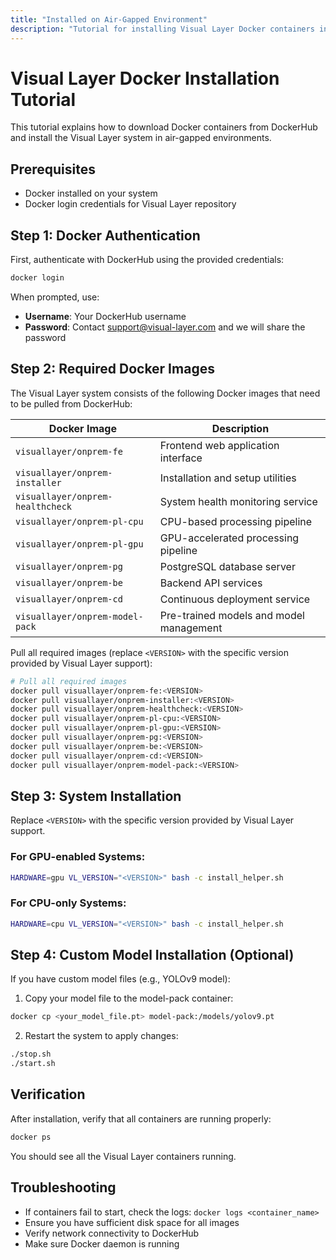 ```yaml
---
title: "Installed on Air-Gapped Environment"
description: "Tutorial for installing Visual Layer Docker containers in air-gapped environments"
---
```


# Visual Layer Docker Installation Tutorial

This tutorial explains how to download Docker containers from DockerHub and install the Visual Layer system in air-gapped environments.

## Prerequisites

- Docker installed on your system
- Docker login credentials for Visual Layer repository

## Step 1: Docker Authentication

First, authenticate with DockerHub using the provided credentials:

```bash
docker login
```

When prompted, use:
- **Username**: Your DockerHub username
- **Password**: Contact [support@visual-layer.com](mailto:support@visual-layer.com) and we will share the password

## Step 2: Required Docker Images

The Visual Layer system consists of the following Docker images that need to be pulled from DockerHub:

| Docker Image | Description |
|--------------|-------------|
| `visuallayer/onprem-fe` | Frontend web application interface |
| `visuallayer/onprem-installer` | Installation and setup utilities |
| `visuallayer/onprem-healthcheck` | System health monitoring service |
| `visuallayer/onprem-pl-cpu` | CPU-based processing pipeline |
| `visuallayer/onprem-pl-gpu` | GPU-accelerated processing pipeline |
| `visuallayer/onprem-pg` | PostgreSQL database server |
| `visuallayer/onprem-be` | Backend API services |
| `visuallayer/onprem-cd` | Continuous deployment service |
| `visuallayer/onprem-model-pack` | Pre-trained models and model management |

Pull all required images (replace `<VERSION>` with the specific version provided by Visual Layer support):

```bash
# Pull all required images
docker pull visuallayer/onprem-fe:<VERSION>
docker pull visuallayer/onprem-installer:<VERSION>
docker pull visuallayer/onprem-healthcheck:<VERSION>
docker pull visuallayer/onprem-pl-cpu:<VERSION>
docker pull visuallayer/onprem-pl-gpu:<VERSION>
docker pull visuallayer/onprem-pg:<VERSION>
docker pull visuallayer/onprem-be:<VERSION>
docker pull visuallayer/onprem-cd:<VERSION>
docker pull visuallayer/onprem-model-pack:<VERSION>
```

## Step 3: System Installation

Replace `<VERSION>` with the specific version provided by Visual Layer support.

### For GPU-enabled Systems:
```bash
HARDWARE=gpu VL_VERSION="<VERSION>" bash -c install_helper.sh
```

### For CPU-only Systems:
```bash
HARDWARE=cpu VL_VERSION="<VERSION>" bash -c install_helper.sh
```

## Step 4: Custom Model Installation (Optional)

If you have custom model files (e.g., YOLOv9 model):

1. Copy your model file to the model-pack container:
```bash
docker cp <your_model_file.pt> model-pack:/models/yolov9.pt
```

2. Restart the system to apply changes:
```bash
./stop.sh
./start.sh
```

## Verification

After installation, verify that all containers are running properly:

```bash
docker ps
```

You should see all the Visual Layer containers running.

## Troubleshooting

- If containers fail to start, check the logs: `docker logs <container_name>`
- Ensure you have sufficient disk space for all images
- Verify network connectivity to DockerHub
- Make sure Docker daemon is running